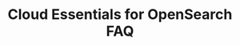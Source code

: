 ---
title: Cloud Essentials for OpenSearch FAQ
description: Discover Scaleway Cloud Essentials for OpenSearch and find answers to general questions.
dates:
  validation:
productIcon: productIcon
---